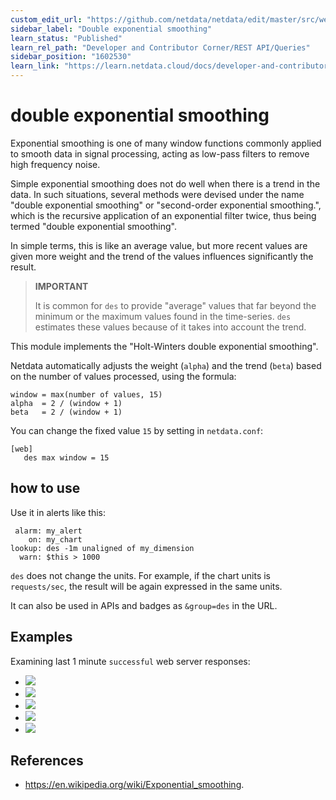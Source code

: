 ```yaml
---
custom_edit_url: "https://github.com/netdata/netdata/edit/master/src/web/api/queries/des/README.md"
sidebar_label: "Double exponential smoothing"
learn_status: "Published"
learn_rel_path: "Developer and Contributor Corner/REST API/Queries"
sidebar_position: "1602530"
learn_link: "https://learn.netdata.cloud/docs/developer-and-contributor-corner/rest-api/queries/double-exponential-smoothing"
---
```


# double exponential smoothing

Exponential smoothing is one of many window functions commonly applied to smooth data in signal
processing, acting as low-pass filters to remove high frequency noise.

Simple exponential smoothing does not do well when there is a trend in the data.
In such situations, several methods were devised under the name "double exponential smoothing"
or "second-order exponential smoothing.", which is the recursive application of an exponential
filter twice, thus being termed "double exponential smoothing".

In simple terms, this is like an average value, but more recent values are given more weight
and the trend of the values influences significantly the result.

> **IMPORTANT**
>
> It is common for `des` to provide "average" values that far beyond the minimum or the maximum
> values found in the time-series.
> `des` estimates these values because of it takes into account the trend.

This module implements the "Holt-Winters double exponential smoothing".

Netdata automatically adjusts the weight (`alpha`) and the trend (`beta`) based on the number
of values processed, using the formula:

```
window = max(number of values, 15)
alpha  = 2 / (window + 1)
beta   = 2 / (window + 1)
```

You can change the fixed value `15` by setting in `netdata.conf`:

```
[web]
   des max window = 15
```

## how to use

Use it in alerts like this:

```
 alarm: my_alert
    on: my_chart
lookup: des -1m unaligned of my_dimension
  warn: $this > 1000
```

`des` does not change the units. For example, if the chart units is `requests/sec`, the result
will be again expressed in the same units. 

It can also be used in APIs and badges as `&group=des` in the URL.

## Examples

Examining last 1 minute `successful` web server responses:

-   ![](https://registry.my-netdata.io/api/v1/badge.svg?chart=web_log_nginx.response_statuses&options=unaligned&dimensions=success&group=min&after=-60&label=min)
-   ![](https://registry.my-netdata.io/api/v1/badge.svg?chart=web_log_nginx.response_statuses&options=unaligned&dimensions=success&group=average&after=-60&label=average&value_color=yellow)
-   ![](https://registry.my-netdata.io/api/v1/badge.svg?chart=web_log_nginx.response_statuses&options=unaligned&dimensions=success&group=ses&after=-60&label=single+exponential+smoothing&value_color=yellow)
-   ![](https://registry.my-netdata.io/api/v1/badge.svg?chart=web_log_nginx.response_statuses&options=unaligned&dimensions=success&group=des&after=-60&label=double+exponential+smoothing&value_color=orange)
-   ![](https://registry.my-netdata.io/api/v1/badge.svg?chart=web_log_nginx.response_statuses&options=unaligned&dimensions=success&group=max&after=-60&label=max)

## References

-   <https://en.wikipedia.org/wiki/Exponential_smoothing>.


